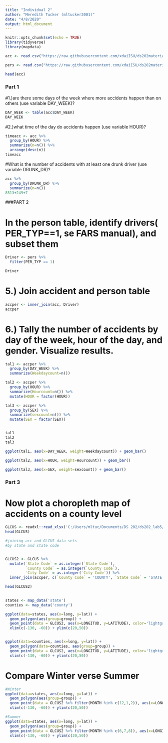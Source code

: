 ```yaml
---
title: "Individual 2"
author: "Meredith Tucker (mltucker2001)"
date: "4/8/2020"
output: html_document
---
```


```r
knitr::opts_chunk$set(echo = TRUE)
library(tidyverse)
library(mapdata)
```

```r
acc <- read.csv("https://raw.githubusercontent.com/xdaiISU/ds202materials/master/hwlabs/fars2017/accident.csv", stringsAsFactors = FALSE)

pers <- read.csv("https://raw.githubusercontent.com/xdaiISU/ds202materials/master/hwlabs/fars2017/person.csv", stringsAsFactors = FALSE)

head(acc)
```



### Part 1

#1.)are there some days of the week where more accidents happen than on others (use variable DAY_WEEK)?
```r
DAY_WEEK <- table(acc$DAY_WEEK)
DAY_WEEK

```


#2.)what time of the day do accidents happen (use variable HOUR)?

```r
timeacc <- acc %>% 
  group_by(HOUR) %>% 
  summarize(n=n()) %>%
  arrange(desc(n))
timeacc

```

#What is the number of accidents with at least one drunk driver (use variable DRUNK_DR)?

```r
acc %>% 
  group_by(DRUNK_DR) %>% 
  summarize(n=n())
8513+249+7

```


###PART 2

# In the person table, identify drivers( PER_TYP==1, se FARS manual), and subset them
```r
Driver <- pers %>% 
  filter(PER_TYP == 1)

Driver
```

# 5.) Join accident and person table
```r
accper <- inner_join(acc, Driver)
accper
```

# 6.) Tally the number of accidents by day of the week, hour of the day, and gender. Visualize results.
```r
tal1 <- accper %>% 
  group_by(DAY_WEEK) %>% 
  summarize(Weekdaycount=n())

tal2 <- accper %>% 
  group_by(HOUR) %>% 
  summarize(Hourcount=n()) %>% 
  mutate(HOUR = factor(HOUR))

tal3 <- accper %>% 
  group_by(SEX) %>% 
  summarize(sexcount=n()) %>% 
  mutate(SEX = factor(SEX))


tal1
tal2
tal3

ggplot(tal1, aes(x=DAY_WEEK, weight=Weekdaycount)) + geom_bar()

ggplot(tal2, aes(x=HOUR, weight=Hourcount)) + geom_bar()

ggplot(tal3, aes(x=SEX, weight=sexcount)) + geom_bar()

```



### Part 3

# Now plot a choropleth map of accidents on a county level

```r
GLCUS <- readxl::read_xlsx('C:/Users/mltuc/Documents/DS 202/ds202_lab5/glc us.xlsx')
head(GLCUS)
```




```r
#joining acc and GLCUS data sets
#by state and state code


GLCUS2 <- GLCUS %>% 
  mutate(`State Code` = as.integer(`State Code`), 
         `County Code` = as.integer(`County Code`),
         `City Code` = as.integer(`City Code`)) %>% 
  inner_join(accper, c(`County Code` = 'COUNTY', `State Code` = 'STATE', `City Code` = 'CITY'))

head(GLCUS2)
  

states <- map_data('state')
counties <- map_data('county')

ggplot(data=states, aes(x=long, y=lat)) + 
  geom_polygon(aes(group=group)) + 
  geom_point(data = GLCUS2, aes(x=LONGITUD, y=LATITUDE), color='lightgreen', alpha=2, size=.02) +
  xlim(c(-130, -60)) + ylim(c(20,50))


ggplot(data=counties, aes(x=long, y=lat)) + 
  geom_polygon(data=counties, aes(group=group)) + 
  geom_point(data = GLCUS2, aes(x=LONGITUD, y=LATITUDE), color='lightgreen', alpha=2, size=.02) +
  xlim(c(-130, -60)) + ylim(c(20,50))

```




# Compare Winter verse Summer
```r
#Winter
ggplot(data=states, aes(x=long, y=lat)) + 
  geom_polygon(aes(group=group)) + 
  geom_point(data = GLCUS2 %>% filter(MONTH %in% c(12,1,2)), aes(x=LONGITUD, y=LATITUDE), color='lightgreen', alpha=2, size=.02) +
  xlim(c(-130, -60)) + ylim(c(20,50))

#Summer
ggplot(data=states, aes(x=long, y=lat)) + 
  geom_polygon(aes(group=group)) + 
  geom_point(data = GLCUS2 %>% filter(MONTH %in% c(6,7,8)), aes(x=LONGITUD, y=LATITUDE), color='lightgreen', alpha=2, size=.02) +
  xlim(c(-130, -60)) + ylim(c(20,50))
```



